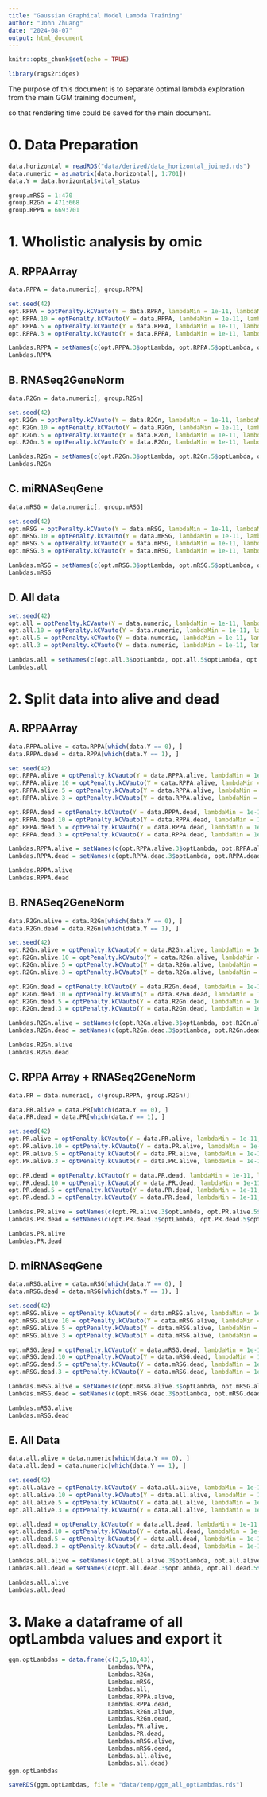 ```yaml
---
title: "Gaussian Graphical Model Lambda Training"
author: "John Zhuang"
date: "2024-08-07"
output: html_document
---
```


```r
knitr::opts_chunk$set(echo = TRUE)
```

```r
library(rags2ridges)
```

The purpose of this document is to separate optimal lambda exploration from the main GGM training document,

so that rendering time could be saved for the main document.

# 0. Data Preparation

```r
data.horizontal = readRDS("data/derived/data_horizontal_joined.rds")
data.numeric = as.matrix(data.horizontal[, 1:701])
data.Y = data.horizontal$vital_status
```

```r
group.mRSG = 1:470
group.R2Gn = 471:668
group.RPPA = 669:701
```

# 1. Wholistic analysis by omic 

## A. RPPAArray

```r
data.RPPA = data.numeric[, group.RPPA]
```

```r
set.seed(42)
opt.RPPA = optPenalty.kCVauto(Y = data.RPPA, lambdaMin = 1e-11, lambdaMax = 10)
opt.RPPA.10 = optPenalty.kCVauto(Y = data.RPPA, lambdaMin = 1e-11, lambdaMax = 10, fold = 10)
opt.RPPA.5 = optPenalty.kCVauto(Y = data.RPPA, lambdaMin = 1e-11, lambdaMax = 10, fold = 5)
opt.RPPA.3 = optPenalty.kCVauto(Y = data.RPPA, lambdaMin = 1e-11, lambdaMax = 10, fold = 3)

Lambdas.RPPA = setNames(c(opt.RPPA.3$optLambda, opt.RPPA.5$optLambda, opt.RPPA.10$optLambda, opt.RPPA$optLambda), c(3,5,10,43))
Lambdas.RPPA
```
## B. RNASeq2GeneNorm

```r
data.R2Gn = data.numeric[, group.R2Gn]

set.seed(42)
opt.R2Gn = optPenalty.kCVauto(Y = data.R2Gn, lambdaMin = 1e-11, lambdaMax = 10)
opt.R2Gn.10 = optPenalty.kCVauto(Y = data.R2Gn, lambdaMin = 1e-11, lambdaMax = 10, fold = 10)
opt.R2Gn.5 = optPenalty.kCVauto(Y = data.R2Gn, lambdaMin = 1e-11, lambdaMax = 10, fold = 5)
opt.R2Gn.3 = optPenalty.kCVauto(Y = data.R2Gn, lambdaMin = 1e-11, lambdaMax = 10, fold = 3)

Lambdas.R2Gn = setNames(c(opt.R2Gn.3$optLambda, opt.R2Gn.5$optLambda, opt.R2Gn.10$optLambda, opt.R2Gn$optLambda), c(3,5,10,43))
Lambdas.R2Gn
```
## C. miRNASeqGene

```r
data.mRSG = data.numeric[, group.mRSG]

set.seed(42)
opt.mRSG = optPenalty.kCVauto(Y = data.mRSG, lambdaMin = 1e-11, lambdaMax = 10)
opt.mRSG.10 = optPenalty.kCVauto(Y = data.mRSG, lambdaMin = 1e-11, lambdaMax = 10, fold = 10)
opt.mRSG.5 = optPenalty.kCVauto(Y = data.mRSG, lambdaMin = 1e-11, lambdaMax = 10, fold = 5)
opt.mRSG.3 = optPenalty.kCVauto(Y = data.mRSG, lambdaMin = 1e-11, lambdaMax = 10, fold = 3)

Lambdas.mRSG = setNames(c(opt.mRSG.3$optLambda, opt.mRSG.5$optLambda, opt.mRSG.10$optLambda, opt.mRSG$optLambda), c(3,5,10,43))
Lambdas.mRSG
```

## D. All data

```r
set.seed(42)
opt.all = optPenalty.kCVauto(Y = data.numeric, lambdaMin = 1e-11, lambdaMax = 10)
opt.all.10 = optPenalty.kCVauto(Y = data.numeric, lambdaMin = 1e-11, lambdaMax = 10, fold = 10)
opt.all.5 = optPenalty.kCVauto(Y = data.numeric, lambdaMin = 1e-11, lambdaMax = 10, fold = 5)
opt.all.3 = optPenalty.kCVauto(Y = data.numeric, lambdaMin = 1e-11, lambdaMax = 10, fold = 3)

Lambdas.all = setNames(c(opt.all.3$optLambda, opt.all.5$optLambda, opt.all.10$optLambda, opt.all$optLambda), c(3,5,10,43))
Lambdas.all
```


# 2. Split data into alive and dead
## A. RPPAArray

```r
data.RPPA.alive = data.RPPA[which(data.Y == 0), ]
data.RPPA.dead = data.RPPA[which(data.Y == 1), ]
```

```r
set.seed(42)
opt.RPPA.alive = optPenalty.kCVauto(Y = data.RPPA.alive, lambdaMin = 1e-11, lambdaMax = 10)
opt.RPPA.alive.10 = optPenalty.kCVauto(Y = data.RPPA.alive, lambdaMin = 1e-11, lambdaMax = 10, fold = 10)
opt.RPPA.alive.5 = optPenalty.kCVauto(Y = data.RPPA.alive, lambdaMin = 1e-11, lambdaMax = 10, fold = 5)
opt.RPPA.alive.3 = optPenalty.kCVauto(Y = data.RPPA.alive, lambdaMin = 1e-11, lambdaMax = 10, fold = 3)

opt.RPPA.dead = optPenalty.kCVauto(Y = data.RPPA.dead, lambdaMin = 1e-11, lambdaMax = 10)
opt.RPPA.dead.10 = optPenalty.kCVauto(Y = data.RPPA.dead, lambdaMin = 1e-11, lambdaMax = 10, fold = 10)
opt.RPPA.dead.5 = optPenalty.kCVauto(Y = data.RPPA.dead, lambdaMin = 1e-11, lambdaMax = 10, fold = 5)
opt.RPPA.dead.3 = optPenalty.kCVauto(Y = data.RPPA.dead, lambdaMin = 1e-11, lambdaMax = 10, fold = 3)

Lambdas.RPPA.alive = setNames(c(opt.RPPA.alive.3$optLambda, opt.RPPA.alive.5$optLambda, opt.RPPA.alive.10$optLambda, opt.RPPA.alive$optLambda), c(3,5,10,43))
Lambdas.RPPA.dead = setNames(c(opt.RPPA.dead.3$optLambda, opt.RPPA.dead.5$optLambda, opt.RPPA.dead.10$optLambda, opt.RPPA.dead$optLambda), c(3,5,10,43))

Lambdas.RPPA.alive
Lambdas.RPPA.dead
```

## B. RNASeq2GeneNorm


```r
data.R2Gn.alive = data.R2Gn[which(data.Y == 0), ]
data.R2Gn.dead = data.R2Gn[which(data.Y == 1), ]
```

```r
set.seed(42)
opt.R2Gn.alive = optPenalty.kCVauto(Y = data.R2Gn.alive, lambdaMin = 1e-11, lambdaMax = 10)
opt.R2Gn.alive.10 = optPenalty.kCVauto(Y = data.R2Gn.alive, lambdaMin = 1e-11, lambdaMax = 10, fold = 10)
opt.R2Gn.alive.5 = optPenalty.kCVauto(Y = data.R2Gn.alive, lambdaMin = 1e-11, lambdaMax = 10, fold = 5)
opt.R2Gn.alive.3 = optPenalty.kCVauto(Y = data.R2Gn.alive, lambdaMin = 1e-11, lambdaMax = 10, fold = 3)

opt.R2Gn.dead = optPenalty.kCVauto(Y = data.R2Gn.dead, lambdaMin = 1e-11, lambdaMax = 10)
opt.R2Gn.dead.10 = optPenalty.kCVauto(Y = data.R2Gn.dead, lambdaMin = 1e-11, lambdaMax = 10, fold = 10)
opt.R2Gn.dead.5 = optPenalty.kCVauto(Y = data.R2Gn.dead, lambdaMin = 1e-11, lambdaMax = 10, fold = 5)
opt.R2Gn.dead.3 = optPenalty.kCVauto(Y = data.R2Gn.dead, lambdaMin = 1e-11, lambdaMax = 10, fold = 3)

Lambdas.R2Gn.alive = setNames(c(opt.R2Gn.alive.3$optLambda, opt.R2Gn.alive.5$optLambda, opt.R2Gn.alive.10$optLambda, opt.R2Gn.alive$optLambda), c(3,5,10,43))
Lambdas.R2Gn.dead = setNames(c(opt.R2Gn.dead.3$optLambda, opt.R2Gn.dead.5$optLambda, opt.R2Gn.dead.10$optLambda, opt.R2Gn.dead$optLambda), c(3,5,10,43))

Lambdas.R2Gn.alive
Lambdas.R2Gn.dead
```

## C. RPPA Array + RNASeq2GeneNorm

```r
data.PR = data.numeric[, c(group.RPPA, group.R2Gn)]

data.PR.alive = data.PR[which(data.Y == 0), ]
data.PR.dead = data.PR[which(data.Y == 1), ]
```

```r
set.seed(42)
opt.PR.alive = optPenalty.kCVauto(Y = data.PR.alive, lambdaMin = 1e-11, lambdaMax = 10)
opt.PR.alive.10 = optPenalty.kCVauto(Y = data.PR.alive, lambdaMin = 1e-11, lambdaMax = 10, fold = 10)
opt.PR.alive.5 = optPenalty.kCVauto(Y = data.PR.alive, lambdaMin = 1e-11, lambdaMax = 10, fold = 5)
opt.PR.alive.3 = optPenalty.kCVauto(Y = data.PR.alive, lambdaMin = 1e-11, lambdaMax = 10, fold = 3)

opt.PR.dead = optPenalty.kCVauto(Y = data.PR.dead, lambdaMin = 1e-11, lambdaMax = 10)
opt.PR.dead.10 = optPenalty.kCVauto(Y = data.PR.dead, lambdaMin = 1e-11, lambdaMax = 10, fold = 10)
opt.PR.dead.5 = optPenalty.kCVauto(Y = data.PR.dead, lambdaMin = 1e-11, lambdaMax = 10, fold = 5)
opt.PR.dead.3 = optPenalty.kCVauto(Y = data.PR.dead, lambdaMin = 1e-11, lambdaMax = 10, fold = 3)

Lambdas.PR.alive = setNames(c(opt.PR.alive.3$optLambda, opt.PR.alive.5$optLambda, opt.PR.alive.10$optLambda, opt.PR.alive$optLambda), c(3,5,10,43))
Lambdas.PR.dead = setNames(c(opt.PR.dead.3$optLambda, opt.PR.dead.5$optLambda, opt.PR.dead.10$optLambda, opt.PR.dead$optLambda), c(3,5,10,43))

Lambdas.PR.alive
Lambdas.PR.dead
```

## D. miRNASeqGene

```r
data.mRSG.alive = data.mRSG[which(data.Y == 0), ]
data.mRSG.dead = data.mRSG[which(data.Y == 1), ]
```

```r
set.seed(42)
opt.mRSG.alive = optPenalty.kCVauto(Y = data.mRSG.alive, lambdaMin = 1e-11, lambdaMax = 10)
opt.mRSG.alive.10 = optPenalty.kCVauto(Y = data.mRSG.alive, lambdaMin = 1e-11, lambdaMax = 10, fold = 10)
opt.mRSG.alive.5 = optPenalty.kCVauto(Y = data.mRSG.alive, lambdaMin = 1e-11, lambdaMax = 10, fold = 5)
opt.mRSG.alive.3 = optPenalty.kCVauto(Y = data.mRSG.alive, lambdaMin = 1e-11, lambdaMax = 10, fold = 3)

opt.mRSG.dead = optPenalty.kCVauto(Y = data.mRSG.dead, lambdaMin = 1e-11, lambdaMax = 10)
opt.mRSG.dead.10 = optPenalty.kCVauto(Y = data.mRSG.dead, lambdaMin = 1e-11, lambdaMax = 10, fold = 10)
opt.mRSG.dead.5 = optPenalty.kCVauto(Y = data.mRSG.dead, lambdaMin = 1e-11, lambdaMax = 10, fold = 5)
opt.mRSG.dead.3 = optPenalty.kCVauto(Y = data.mRSG.dead, lambdaMin = 1e-11, lambdaMax = 10, fold = 3)

Lambdas.mRSG.alive = setNames(c(opt.mRSG.alive.3$optLambda, opt.mRSG.alive.5$optLambda, opt.mRSG.alive.10$optLambda, opt.mRSG.alive$optLambda), c(3,5,10,43))
Lambdas.mRSG.dead = setNames(c(opt.mRSG.dead.3$optLambda, opt.mRSG.dead.5$optLambda, opt.mRSG.dead.10$optLambda, opt.mRSG.dead$optLambda), c(3,5,10,43))

Lambdas.mRSG.alive
Lambdas.mRSG.dead
```

## E. All Data

```r
data.all.alive = data.numeric[which(data.Y == 0), ]
data.all.dead = data.numeric[which(data.Y == 1), ]
```

```r
set.seed(42)
opt.all.alive = optPenalty.kCVauto(Y = data.all.alive, lambdaMin = 1e-11, lambdaMax = 10)
opt.all.alive.10 = optPenalty.kCVauto(Y = data.all.alive, lambdaMin = 1e-11, lambdaMax = 10, fold = 10)
opt.all.alive.5 = optPenalty.kCVauto(Y = data.all.alive, lambdaMin = 1e-11, lambdaMax = 10, fold = 5)
opt.all.alive.3 = optPenalty.kCVauto(Y = data.all.alive, lambdaMin = 1e-11, lambdaMax = 10, fold = 3)

opt.all.dead = optPenalty.kCVauto(Y = data.all.dead, lambdaMin = 1e-11, lambdaMax = 10)
opt.all.dead.10 = optPenalty.kCVauto(Y = data.all.dead, lambdaMin = 1e-11, lambdaMax = 10, fold = 10)
opt.all.dead.5 = optPenalty.kCVauto(Y = data.all.dead, lambdaMin = 1e-11, lambdaMax = 10, fold = 5)
opt.all.dead.3 = optPenalty.kCVauto(Y = data.all.dead, lambdaMin = 1e-11, lambdaMax = 10, fold = 3)

Lambdas.all.alive = setNames(c(opt.all.alive.3$optLambda, opt.all.alive.5$optLambda, opt.all.alive.10$optLambda, opt.all.alive$optLambda), c(3,5,10,43))
Lambdas.all.dead = setNames(c(opt.all.dead.3$optLambda, opt.all.dead.5$optLambda, opt.all.dead.10$optLambda, opt.all.dead$optLambda), c(3,5,10,43))

Lambdas.all.alive
Lambdas.all.dead
```

# 3. Make a dataframe of all optLambda values and export it

```r
ggm.optLambdas = data.frame(c(3,5,10,43),
                            Lambdas.RPPA,
                            Lambdas.R2Gn,
                            Lambdas.mRSG,
                            Lambdas.all,
                            Lambdas.RPPA.alive,
                            Lambdas.RPPA.dead,
                            Lambdas.R2Gn.alive,
                            Lambdas.R2Gn.dead,
                            Lambdas.PR.alive,
                            Lambdas.PR.dead,
                            Lambdas.mRSG.alive,
                            Lambdas.mRSG.dead,
                            Lambdas.all.alive,
                            Lambdas.all.dead)
ggm.optLambdas
```

```r
saveRDS(ggm.optLambdas, file = "data/temp/ggm_all_optLambdas.rds")
```


